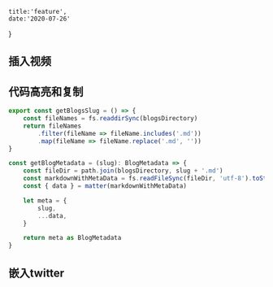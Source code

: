     title:'feature',
    date:'2020-07-26'
}


<MarkDownContent title={meta.title} date={meta.date}>

## 插入视频

<div><YouTube videoId="2g811Eo7K8U" /></div>

## 代码高亮和复制

```javascript
export const getBlogsSlug = () => {
    const fileNames = fs.readdirSync(blogsDirectory)
    return fileNames
        .filter(fileName => fileName.includes('.md'))
        .map(fileName => fileName.replace('.md', ''))
}

const getBlogMetadata = (slug): BlogMetadata => {
    const fileDir = path.join(blogsDirectory, slug + '.md')
    const markdownWithMetaData = fs.readFileSync(fileDir, 'utf-8').toString()
    const { data } = matter(markdownWithMetaData)

    let meta = {
        slug,
        ...data,
    }

    return meta as BlogMetadata
}
```

## 嵌入twitter

<Tweet tweetId="1285964302441156610" />

</MarkDownContent>